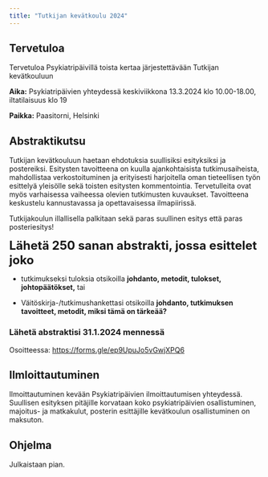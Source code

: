 ```yaml
---
title: "Tutkijan kevätkoulu 2024"
---
```


## Tervetuloa

Tervetuloa Psykiatripäivillä toista kertaa järjestettävään Tutkijan kevätkouluun

**Aika:** Psykiatripäivien yhteydessä keskiviikkona 13.3.2024 klo 10.00-18.00, iltatilaisuus klo 19

**Paikka:** Paasitorni, Helsinki

## Abstraktikutsu

Tutkijan kevätkouluun haetaan ehdotuksia suullisiksi esityksiksi ja postereiksi. Esitysten tavoitteena on kuulla ajankohtaisista tutkimusaiheista, mahdollistaa verkostoituminen ja erityisesti harjoitella oman tieteellisen työn esittelyä yleisölle sekä toisten esitysten kommentointia. Tervetulleita ovat myös varhaisessa vaiheessa olevien tutkimusten kuvaukset. Tavoitteena keskustelu kannustavassa ja opettavaisessa ilmapiirissä.

Tutkijakoulun illallisella palkitaan sekä paras suullinen esitys että paras posteriesitys!

[ Lähetä 250 sanan abstrakti, jossa esittelet joko ]{style="font-size:18pt;font-weight: bold;"}

-   tutkimukseksi tuloksia otsikoilla **johdanto, metodit, tulokset, johtopäätökset,** tai

-   Väitöskirja-/tutkimushankettasi otsikoilla **johdanto, tutkimuksen tavoitteet, metodit, miksi tämä on tärkeää?**

### Lähetä abstraktisi 31.1.2024 mennessä

Osoitteessa: <https://forms.gle/ep9UpuJo5vGwjXPQ6>

## Ilmloittautuminen

Ilmoittautuminen kevään Psykiatripäivien ilmoittautumisen yhteydessä. Suullisen esityksen pitäjille korvataan koko psykiatripäivien osallistuminen, majoitus- ja matkakulut, posterin esittäjille kevätkoulun osallistuminen on maksuton.

## Ohjelma

Julkaistaan pian.
